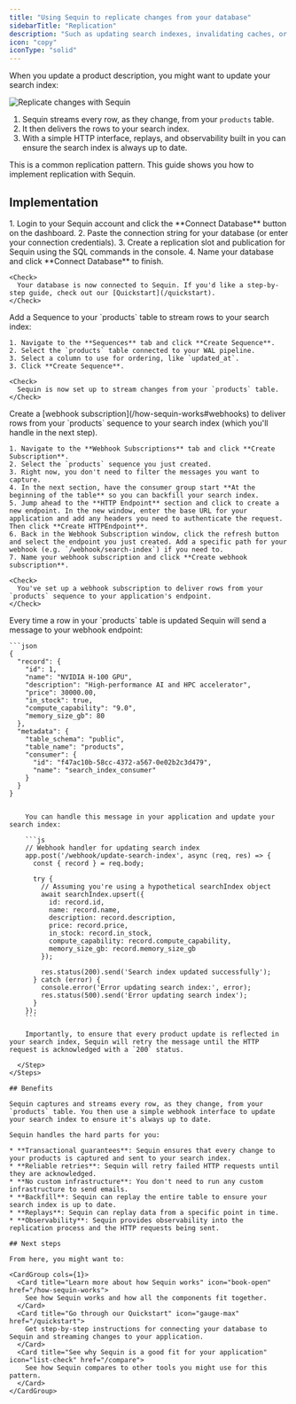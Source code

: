 ```yaml
---
title: "Using Sequin to replicate changes from your database"
sidebarTitle: "Replication"
description: "Such as updating search indexes, invalidating caches, or generating normalized views"
icon: "copy"
iconType: "solid"
---
```


When you update a product description, you might want to update your search index:

<Frame>
  <img src="/images/use-cases/replicate/replicate.svg" alt="Replicate changes with Sequin" />
</Frame>

1. Sequin streams every row, as they change, from your `products` table.
2. It then delivers the rows to your search index.
3. With a simple HTTP interface, replays, and observability built in you can ensure the search index is always up to date.

This is a common replication pattern. This guide shows you how to implement replication with Sequin.

## Implementation

<Steps titleSize="h3">
  <Step title="Connect your database to Sequin" icon="database">
    1. Login to your Sequin account and click the **Connect Database** button on the dashboard.
    2.  Paste the connection string for your database (or enter your connection credentials).
    3. Create a replication slot and publication for Sequin using the SQL commands in the console.
    4.  Name your database and click **Connect Database** to finish.

    <Check>
      Your database is now connected to Sequin. If you'd like a step-by-step guide, check out our [Quickstart](/quickstart).
    </Check>

  </Step>
  <Step title="Create a Sequence" icon="list-ol">
    Add a Sequence to your `products` table to stream rows to your search index:

    1. Navigate to the **Sequences** tab and click **Create Sequence**.
    2. Select the `products` table connected to your WAL pipeline.
    3. Select a column to use for ordering, like `updated_at`.
    3. Click **Create Sequence**.

    <Check>
      Sequin is now set up to stream changes from your `products` table.
    </Check>
  </Step>
  <Step title="Create a Webhook Subscription" icon="webhook">
    Create a [webhook subscription](/how-sequin-works#webhooks) to deliver rows from your `products` sequence to your search index (which you'll handle in the next step).

    1. Navigate to the **Webhook Subscriptions** tab and click **Create Subscription**.
    2. Select the `products` sequence you just created.
    3. Right now, you don't need to filter the messages you want to capture.
    4. In the next section, have the consumer group start **At the beginning of the table** so you can backfill your search index.
    5. Jump ahead to the **HTTP Endpoint** section and click to create a new endpoint. In the new window, enter the base URL for your application and add any headers you need to authenticate the request. Then click **Create HTTPEndpoint**.
    6. Back in the Webhook Subscription window, click the refresh button and select the endpoint you just created. Add a specific path for your webhook (e.g. `/webhook/search-index`) if you need to.
    7. Name your webhook subscription and click **Create webhook subscription**.

    <Check>
      You've set up a webhook subscription to deliver rows from your `products` sequence to your application's endpoint.
    </Check>

  </Step>
  <Step title="Invalidate and update your search index" icon="file-magnifying-glass">
    Every time a row in your `products` table is updated Sequin will send a message to your webhook endpoint:

    ```json
    {
      "record": {
        "id": 1,
        "name": "NVIDIA H-100 GPU",
        "description": "High-performance AI and HPC accelerator",
        "price": 30000.00,
        "in_stock": true,
        "compute_capability": "9.0",
        "memory_size_gb": 80
      },
      "metadata": {
        "table_schema": "public",
        "table_name": "products",
        "consumer": {
          "id": "f47ac10b-58cc-4372-a567-0e02b2c3d479",
          "name": "search_index_consumer"
        }
      }
    }
```

    You can handle this message in your application and update your search index:

    ```js
    // Webhook handler for updating search index
    app.post('/webhook/update-search-index', async (req, res) => {
      const { record } = req.body;

      try {
        // Assuming you're using a hypothetical searchIndex object
        await searchIndex.upsert({
          id: record.id,
          name: record.name,
          description: record.description,
          price: record.price,
          in_stock: record.in_stock,
          compute_capability: record.compute_capability,
          memory_size_gb: record.memory_size_gb
        });

        res.status(200).send('Search index updated successfully');
      } catch (error) {
        console.error('Error updating search index:', error);
        res.status(500).send('Error updating search index');
      }
    });
    ```

    Importantly, to ensure that every product update is reflected in your search index, Sequin will retry the message until the HTTP request is acknowledged with a `200` status.

  </Step>
</Steps>

## Benefits

Sequin captures and streams every row, as they change, from your `products` table. You then use a simple webhook interface to update your search index to ensure it's always up to date.

Sequin handles the hard parts for you:

* **Transactional guarantees**: Sequin ensures that every change to your products is captured and sent to your search index.
* **Reliable retries**: Sequin will retry failed HTTP requests until they are acknowledged.
* **No custom infrastructure**: You don't need to run any custom infrastructure to send emails.
* **Backfill**: Sequin can replay the entire table to ensure your search index is up to date.
* **Replays**: Sequin can replay data from a specific point in time.
* **Observability**: Sequin provides observability into the replication process and the HTTP requests being sent.

## Next steps

From here, you might want to:

<CardGroup cols={1}>
  <Card title="Learn more about how Sequin works" icon="book-open" href="/how-sequin-works">
    See how Sequin works and how all the components fit together.
  </Card>
  <Card title="Go through our Quickstart" icon="gauge-max" href="/quickstart">
    Get step-by-step instructions for connecting your database to Sequin and streaming changes to your application.
  </Card>
  <Card title="See why Sequin is a good fit for your application" icon="list-check" href="/compare">
    See how Sequin compares to other tools you might use for this pattern.
  </Card>
</CardGroup>